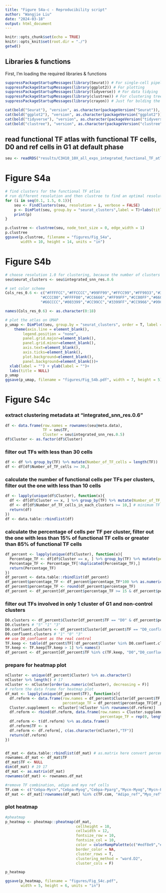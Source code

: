 ```yaml
---
title: "Figure S4a-c - Reproducibility script"
author: "Wangjie Liu"
date: "2024-03-18"
output: html_document
---
```


```r
knitr::opts_chunk$set(echo = TRUE)
knitr::opts_knit$set(root.dir = "./")
getwd()
```

## Libraries & functions

First, I'm loading the required libraries & functions

```r
suppressPackageStartupMessages(library(Seurat)) # For single-cell pipeline
suppressPackageStartupMessages(library(ggplot2)) # For plotting
suppressPackageStartupMessages(library(tidyverse)) # For data tidying
suppressPackageStartupMessages(library(clustree)) # For clustering tree
suppressPackageStartupMessages(library(crayon)) # Just for bolding the console output :D

cat(bold("Seurat"), "version", as.character(packageVersion("Seurat")), "\n")
cat(bold("ggplot2"), "version", as.character(packageVersion("ggplot2")), "\n")
cat(bold("tidyverse"), "version", as.character(packageVersion("tidyverse")), "\n")
cat(bold("clustree"), "version", as.character(packageVersion("clustree")), "\n")
```

## read functional TF atlas with functional TF cells, D0 and ref cells in G1 at default phase

```r
seu <- readRDS("results/C3H10_10X_all_exps_integrated_functional_TF_atlas_G1_Phase.rds")
```

# Figure S4a

```r
# find clusters for the functional TF atlas
# run different resolution and then clustree to find an optimal resolution for clustering
for (i in seq(0.1, 1.5, 0.1)){
    seu <- FindClusters(seu, resolution = i, verbose = FALSE)
    p <- DimPlot(seu, group.by = "seurat_clusters",label = T)+labs(title = paste0("resolution_",i))
    print(p)
}
```

```r
p.clustree <- clustree(seu, node_text_size = 0, edge_width = 1)
p.clustree
ggsave(p.clustree, filename = "figures/Fig_S4a",
       width = 10, height = 14, units = "in")
```

# Figure S4b

```r
# choose resolution 1.0 for clustering, because the number of clusters becomes relatively fixed at res 0.9-1.0-1.1 and the intercluster arrows/interactions are relatively less when changing res from 1.0 to 1.1 
seu$seurat_clusters <- seu$integrated_snn_res.0.6

# set color scheme
Cols_res_0.6 <- c("#FFFFCC","#FFCCCC","#99FF99","#FFCC99","#FF9933","#339900",
                "#CCCC00","#FFFF00","#CC6666","#FF99FF","#CC00FF","#660066",
                "#66CCCC","#003399","#CC99CC","#3399FF","#CC9966","#99CCFF","#FF9999")

names(Cols_res_0.6) <- as.character(0:18)

# plot the atlas on UMAP
p_umap <- DimPlot(seu, group.by = "seurat_clusters", order = T, label = F, cols = Cols_res_0.6)+
    theme(axis.line = element_blank(),
        legend.position = "none", 
        panel.grid.major=element_blank(), 
        panel.grid.minor=element_blank(), 
        axis.text=element_blank(), 
        axis.ticks=element_blank(), 
        plot.background=element_blank(), 
        panel.background=element_blank())+
  xlab(label = "") + ylab(label = "")+
  labs(title = NULL)
p_umap
ggsave(p_umap, filename = "figures/Fig_S4b.pdf", width = 7, height = 5)
```

# Figure S4c

### extract clustering metadata at "integrated_snn_res.0.6"

```r
df <- data.frame(row.names = rownames(seu@meta.data),
                 TF = seu$TF,
                 Cluster = seu$integrated_snn_res.0.5)
df$Cluster <- as.factor(df$Cluster)
```

### filter out TFs with less than 30 cells

```r
df <- df %>% group_by(TF) %>% mutate(Number_of_TF_cells = length(TF))
df <- df[df$Number_of_TF_cells >= 30,] 
```

### calculate the number of functional cells per TFs per clusters, filter out the one with less than 10 cells

```r
df <- lapply(unique(df$Cluster), function(x){
  df <- df[df$Cluster == x, ] %>% group_by(TF) %>% mutate(Number_of_TF_cells_in_each_clusters = length(TF))
  df <- df[df$Number_of_TF_cells_in_each_clusters >= 10,] # minimum TF cells in each cluster
  return(df)
})
df <- data.table::rbindlist(df)
```

### calculate the percentage of cells per TF per cluster, filter out the one with less than 15% of functional TF cells or greater than 85% of functional TF cells

```r
df_percent <- lapply(unique(df$Cluster), function(x){
  Percentage_TF <- df[df$Cluster == x, ] %>% group_by(TF) %>% mutate(percentage_TF = length(TF)/Number_of_TF_cells)
  Percentage_TF <- Percentage_TF[!duplicated(Percentage_TF),]
  return(Percentage_TF)
})
df_percent <- data.table::rbindlist(df_percent)
df_percent$percentage_TF <- df_percent$percentage_TF*100 %>% as.numeric()
df_percent$percentage_TF <- round(df_percent$percentage_TF)
df_percent <- df_percent[df_percent$percentage_TF >= 15 & df_percent$percentage_TF < 85,]
```

### filter out TFs involved in only 1 cluster of G1 and non-control clusters 

```r
D0.clusters <- df_percent$Cluster[df_percent$TF == "D0" & df_percent$percentage_TF >= 15] %>% as.character() # main clusters of D0 (non-confluent only)
D0.clusters # "5" "1" "3"
D0.confluent.clusters <- df_percent$Cluster[df_percent$TF == "D0_confluent" & df_percent$percentage_TF >= 15] %>% as.character()
D0.confluent.clusters # "1" "0" "3"
## use D0_confluent as the real control
TF.keep <- table(df_percent$TF[!df_percent$Cluster %in% D0.confluent.clusters]) 
TF.keep <- TF.keep[TF.keep > 1] %>% names()
df_percent <- df_percent[df_percent$TF %in% c(TF.keep, "D0","D0_confluent"),]
```

### prepare for heatmap plot

```r
nCluster <- unique(df_percent$Cluster) %>% as.character()
nCluster %>% length() # 17
nCluster <- nCluster[order(as.numeric(nCluster), decreasing = F)]
# reform the data frame for heatmap plot
df_mat <- lapply(unique(df_percent$TF), function(x){
  df.reform <- data.frame(row.names = df_percent$Cluster[df_percent$TF == x],
                          percentage_TF = df_percent$percentage_TF[df_percent$TF == x])
  Cluster.supplement <- nCluster[!nCluster %in% rownames(df.reform)]
  df.reform <- rbind(df.reform, data.frame(row.names = Cluster.supplement,
                                           percentage_TF = rep(0, length(Cluster.supplement)))) 
  df.reform <- t(df.reform) %>% as.data.frame()
  df.reform$TF <- x
  df.reform <- df.reform[, c(as.character(nCluster),"TF")]
  return(df.reform)
})


df_mat <- data.table::rbindlist(df_mat) # as.matrix here convert percentage to characters
rownames.df_mat <- df_mat$TF
df_mat$TF <- NULL
dim(df_mat) # 19 17
df_mat <- as.matrix(df_mat)
rownames(df_mat) <- rownames.df_mat

#remove TF combination, adipo and myo ref cells
TF.com <- c("Cebpa-Mycn","Cebpa-Myog","Cebpa-Pparg","Mycn-Myog","Mycn-Pparg","Mycn-Runx2","Pparg-Runx2")
df_mat <- df_mat[!rownames(df_mat) %in% c(TF.com, "Adipo_ref","Myo_ref"),]
```

### plot heatmap

```r
#pheatmap
p_heatmap <- pheatmap::pheatmap(df_mat, 
                                cellheight = 10,
                                cellwidth = 12, 
                                fontsize_row = 10, 
                                fontsize_col = 10,
                                color = colorRampPalette(c("#edf8e9","#006d2c"))(100),
                                border_color = NA,
                                cluster_rows = T, 
                                clustering_method = "ward.D2",
                                cluster_cols = F)

p_heatmap

ggsave(p_heatmap, filename = "figures/Fig_S4c.pdf",
       width = 5, height = 6, units = "in")
```


